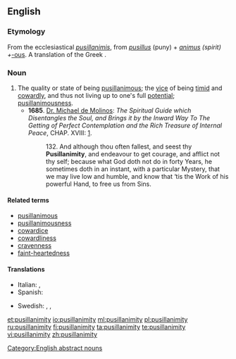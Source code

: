 ==English==

===Etymology===
From the ecclesiastical {{etyl|la}} ''[[pusillanimis]]'', from ''[[pusillus]]'' (puny) + ''[[animus]] (spirit) + ''[[-ous]]. A translation of the Greek {{term|ὀλιγόψυχος||faint-hearted|tr=oligopsykhos|lang=grc}}.

===Noun===
{{en-noun|pusillanimities}}

# The quality or state of being [[pusillanimous]];  the [[vice]] of being [[timid]] and [[cowardly]], and thus not living up to one's full [[potential]]; [[pusillanimousness]].
#* '''1685'''.  [[w:Miguel de Molinos|Dr. Michael de Molinos]]: ''The Spiritual Guide which Disentangles the Soul, and Brings it by the Inward Way To The Getting of Perfect Contemplation and the Rich Treasure of Internal Peace'', CHAP. XVIII: [http://www.ccel.org/ccel/molinos/guide.html].
#*: 132. And although thou often fallest, and seest thy '''Pusillanimity''', and endeavour to get courage, and afflict not thy self; because what God doth not do in forty Years, he sometimes doth in an instant, with a particular Mystery, that we may live low and humble, and know that ‘tis the Work of his powerful Hand, to free us from Sins.

====Related terms====
* [[pusillanimous]]
* [[pusillanimousness]]
* [[cowardice]]
* [[cowardliness]]
* [[cravenness]]
* [[faint-heartedness]]

====Translations====
{{trans-top}}
* Italian: {{t-|it|pusillanimità|f}}, {{t-|it|viltà|f}}
* Spanish: {{t-|es|pusilanimidad|f}}
{{trans-mid}}
* Swedish: {{t+|sv|räddhåga}}, {{t-|sv|klenmodighet}}, {{t-|sv|försagdhet}}
{{trans-bottom}}

[[Category:English abstract nouns]]

[[et:pusillanimity]]
[[io:pusillanimity]]
[[ml:pusillanimity]]
[[pl:pusillanimity]]
[[ru:pusillanimity]]
[[fi:pusillanimity]]
[[ta:pusillanimity]]
[[te:pusillanimity]]
[[vi:pusillanimity]]
[[zh:pusillanimity]]